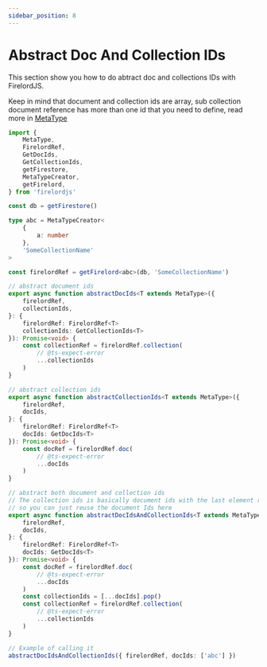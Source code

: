 ```yaml
---
sidebar_position: 8
---
```


# Abstract Doc And Collection IDs

This section show you how to do abtract doc and collections IDs with FirelordJS.

Keep in mind that document and collection ids are array, sub collection document reference has more than one id that you need to define, read more in [MetaType](./guides/metatype)

```ts
import {
	MetaType,
	FirelordRef,
	GetDocIds,
	GetCollectionIds,
	getFirestore,
	MetaTypeCreator,
	getFirelord,
} from 'firelordjs'

const db = getFirestore()

type abc = MetaTypeCreator<
	{
		a: number
	},
	'SomeCollectionName'
>

const firelordRef = getFirelord<abc>(db, 'SomeCollectionName')

// abstract document ids
export async function abstractDocIds<T extends MetaType>({
	firelordRef,
	collectionIds,
}: {
	firelordRef: FirelordRef<T>
	collectionIds: GetCollectionIds<T>
}): Promise<void> {
	const collectionRef = firelordRef.collection(
		// @ts-expect-error
		...collectionIds
	)
}

// abstract collection ids
export async function abstractCollectionIds<T extends MetaType>({
	firelordRef,
	docIds,
}: {
	firelordRef: FirelordRef<T>
	docIds: GetDocIds<T>
}): Promise<void> {
	const docRef = firelordRef.doc(
		// @ts-expect-error
		...docIds
	)
}

// abstract both document and collection ids
// The collection ids is basically document ids with the last element removed
// so you can just reuse the document Ids here
export async function abstractDocIdsAndCollectionIds<T extends MetaType>({
	firelordRef,
	docIds,
}: {
	firelordRef: FirelordRef<T>
	docIds: GetDocIds<T>
}): Promise<void> {
	const docRef = firelordRef.doc(
		// @ts-expect-error
		...docIds
	)
	const collectionIds = [...docIds].pop()
	const collectionRef = firelordRef.collection(
		// @ts-expect-error
		...collectionIds
	)
}

// Example of calling it
abstractDocIdsAndCollectionIds({ firelordRef, docIds: ['abc'] })
```
